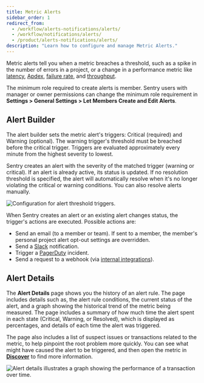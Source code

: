 ```yaml
---
title: Metric Alerts
sidebar_order: 1
redirect_from:
  - /workflow/alerts-notifications/alerts/
  - /workflow/notifications/alerts/
  - /product/alerts-notifications/alerts/
description: "Learn how to configure and manage Metric Alerts."
---
```


Metric alerts tell you when a metric breaches a threshold, such as a spike in the number of errors in a project, or a change in a performance metric like [latency](/product/performance/metrics/#latency), [Apdex](/product/performance/metrics/#apdex), [failure rate](/product/performance/metrics/#failure-rate), and [throughput](/product/performance/metrics/#throughput-total-tpm-tps).

The minimum role required to create alerts is member. Sentry users with manager or owner permissions can change the minimum role requirement in **Settings > General Settings > Let Members Create and Edit Alerts**.

## Alert Builder

The alert builder sets the metric alert's triggers: Critical (required) and Warning (optional). The warning trigger's threshold must be breached before the critical trigger. Triggers are evaluated approximately every minute from the highest severity to lowest.

Sentry creates an alert with the severity of the matched trigger (warning or critical). If an alert is already active, its status is updated. If no resolution threshold is specified, the alert will automatically resolve when it's no longer violating the critical or warning conditions. You can also resolve alerts manually.

![Configuration for alert threshold triggers.](alert-trigger-threshold.png)

When Sentry creates an alert or an existing alert changes status, the trigger's actions are executed. Possible actions are:

- Send an email (to a member or team). If sent to a member, the member's personal project alert opt-out settings are overridden.
- Send a [Slack](/product/integrations/slack/) notification.
- Trigger a [PagerDuty](/product/integrations/pagerduty/) incident.
- Send a request to a webhook (via [internal integrations](/product/integrations/integration-platform/#internal-integrations)).

## Alert Details

The **Alert Details** page shows you the history of an alert rule. The page includes details such as, the alert rule conditions, the current status of the alert, and a graph showing the historical trend of the metric being measured. The page includes a summary of how much time the alert spent in each state (Critical, Warning, or Resolved), which is displayed as percentages, and details of each time the alert was triggered.

The page also includes a list of suspect issues or transactions related to the metric, to help pinpoint the root problem more quickly. You can see what might have caused the alert to be triggered, and then open the metric in **[Discover](/product/discover-queries)** to find more information. 

![Alert details illustrates a graph showing the performance of a transaction over time.](alert-details-example.png)
